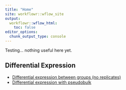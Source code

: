 ```yaml
---
title: "Home"
site: workflowr::wflow_site
output:
  workflowr::wflow_html:
    toc: false
editor_options:
  chunk_output_type: console
---
```



Testing... nothing useful here yet.


## Differential Expression

* [Differential expression between groups (no replicates)](e_DEWithoutReps.html)
* [Differential expression with pseudobulk](e_DEPseudobulk.html)


